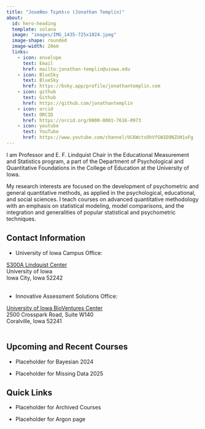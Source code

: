 ```yaml
---
title: "Jοναθαν Τεμπλιν (Jonathan Templin)"
about:
  id: hero-heading
  template: solana
  image: "images/IMG_1435-725x1024.jpeg"
  image-shape: rounded
  image-width: 20em
  links:
    - icon: envelope
      text: Email
      href: mailto:jonathan-templin@uiowa.edu
    - icon: BlueSky
      text: BlueSky
      href: https://bsky.app/profile/jonathantemplin.com
    - icon: github
      text: Github
      href: https://github.com/jonathantemplin
    - icon: orcid
      text: ORCID
      href: https://orcid.org/0000-0001-7616-0973
    - icon: youtube
      text: YouTube
      href: https://www.youtube.com/channel/UC6WctsOhVfGW1D9NZUH1xFg
---
```


::: {#hero-heading align="left"}
I am Professor and E. F. Lindquist Chair in the Educational Measurement and Statistics program, a part of the Department of Psychological and Quantitative Foundations in the College of Education at the University of Iowa.

My research interests are focused on the development of psychometric and general quantitative methods, as applied in the psychological, educational, and social sciences. I teach courses on advanced quantitative methodology with an emphasis on statistical modeling, model comparisons, and the integration and generalities of popular statistical and psychometric techniques.
:::

::: {.panel-tabset align="left"}
## Contact Information

-   University of Iowa Campus Office:

<a href="https://maps.app.goo.gl/6GJw7snqsaMTBnk99" target="_blank">S300A Lindquist Center</a><br> University of Iowa<br> Iowa City, Iowa 52242<br><br>

-   Innovative Assessment Solutions Office:

<a href="https://maps.app.goo.gl/4yuiUUoQqwVzYZ897" target="_blank">University of Iowa BioVentures Center</a><br> 2500 Crosspark Road, Suite W140 <br> Coralville, Iowa 52241<br><br>

## Upcoming and Recent Courses

-   Placeholder for Bayesian 2024

-   Placeholder for Missing Data 2025

## Quick Links

-   Placeholder for Archived Courses

-   Placeholder for Argon page
:::

